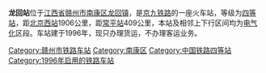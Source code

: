 {{Infobox China railway station
|车站名称 = 龙回站
|车站名称拼音 = LongHui
|英文名称 = Longhui Railway Station
|车站代码 = 25673
|车站位置 = [[江西省|江西省]][[赣州市|赣州市]][[南康区|南康区]]
|坐标 = {{coord|25|32|01|N|114|46|53|E|display=inline,title}}
|归属 = [[南昌铁路局|南昌铁路局]]
|线路 = [[京九铁路|京九铁路]]
|车站等级 = [[四等站_(中国)|四等站]]
}} 
'''龙回站'''位于[[江西省|江西省]][[赣州市|赣州市]][[南康区|南康区]][[龙回镇|龙回镇]]，是[[京九铁路|京九铁路]]的一座火车站，等级为[[四等站_(中国)|四等站]]，距[[北京西站|北京西站]]1906公里，距[[常平站|常平站]]409公里，本站及相邻上下行区间均为[[电气化|电气化]]区段。车站建于1996年，现只办理货运，不办理客运业务。

{{Start rail box|[[中国铁路|中国铁路]]}}
{{s-inop|[[南康站|南康站]]|{{站|北京西}}方向}}
{{s-line|[[京九铁路|京九铁路]]<br />← 20km 龙回站 18km →}}
{{s-inop|[[信丰站|信丰站]]|{{站|常平}}方向}}
{{End box}}

{{京九铁路}}
{{赣州车务段}}
[[Category:赣州市铁路车站|Category:赣州市铁路车站]]
[[Category:南康区|Category:南康区]]
[[Category:中国铁路四等站|Category:中国铁路四等站]]
[[Category:1996年启用的铁路车站|Category:1996年启用的铁路车站]]